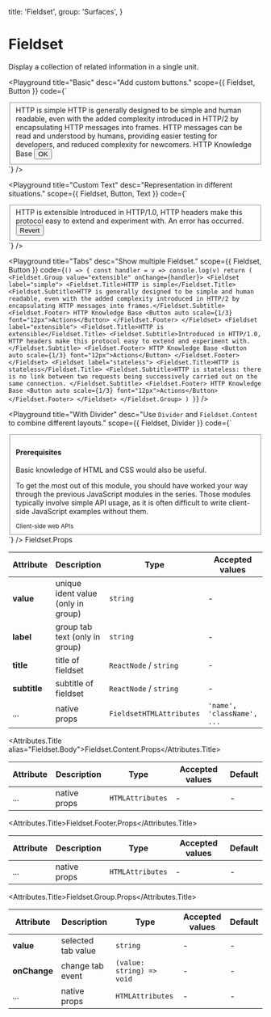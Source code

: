 
  title: 'Fieldset',
  group: 'Surfaces',
}

# Fieldset

Display a collection of related information in a single unit.

<Playground
  title="Basic"
  desc="Add custom buttons."
  scope={{ Fieldset, Button }}
  code={`
<Fieldset>
  <Fieldset.Title>HTTP is simple</Fieldset.Title>
  <Fieldset.Subtitle>HTTP is generally designed to be simple and human readable, even with the added complexity introduced in HTTP/2 by encapsulating HTTP messages into frames. HTTP messages can be read and understood by humans, providing easier testing for developers, and reduced complexity for newcomers.</Fieldset.Subtitle>
  <Fieldset.Footer>
      HTTP Knowledge Base
      <Button auto scale={1/3} font="12px">OK</Button>
    </Fieldset.Footer>
  </Fieldset>
`}
/>

<Playground
  title="Custom Text"
  desc="Representation in different situations."
  scope={{ Fieldset, Button, Text }}
  code={`
<Fieldset>
  <Fieldset.Title>HTTP is extensible</Fieldset.Title>
  <Fieldset.Subtitle>Introduced in HTTP/1.0, HTTP headers make this protocol easy to extend and experiment with. </Fieldset.Subtitle>
  <Fieldset.Footer>
      <Text type="error">An error has occurred.</Text>
      <Button auto scale={1/3} type="error" font="12px">Revert</Button>
  </Fieldset.Footer>
</Fieldset>
`}
/>

<Playground
  title="Tabs"
  desc="Show multiple Fieldset."
  scope={{ Fieldset, Button }}
  code={`
() => {
  const handler = v => console.log(v)
  return (
    <Fieldset.Group value="extensible" onChange={handler}>
    <Fieldset label="simple">
      <Fieldset.Title>HTTP is simple</Fieldset.Title>
      <Fieldset.Subtitle>HTTP is generally designed to be simple and human readable, even with the added complexity introduced in HTTP/2 by encapsulating HTTP messages into frames.</Fieldset.Subtitle>
      <Fieldset.Footer>
        HTTP Knowledge Base
        <Button auto scale={1/3} font="12px">Actions</Button>
      </Fieldset.Footer>
    </Fieldset>
    <Fieldset label="extensible">
      <Fieldset.Title>HTTP is extensible</Fieldset.Title>
      <Fieldset.Subtitle>Introduced in HTTP/1.0, HTTP headers make this protocol easy to extend and experiment with.</Fieldset.Subtitle>
      <Fieldset.Footer>
      HTTP Knowledge Base
        <Button auto scale={1/3} font="12px">Actions</Button>
      </Fieldset.Footer>
    </Fieldset>
    <Fieldset label="stateless">
      <Fieldset.Title>HTTP is stateless</Fieldset.Title>
      <Fieldset.Subtitle>HTTP is stateless: there is no link between two requests being successively carried out on the same connection. </Fieldset.Subtitle>
      <Fieldset.Footer>
        HTTP Knowledge Base
        <Button auto scale={1/3} font="12px">Actions</Button>
      </Fieldset.Footer>
    </Fieldset>
    </Fieldset.Group>
  )
}
`}
/>

<Playground
  title="With Divider"
  desc="Use `Divider` and `Fieldset.Content` to combine different layouts."
  scope={{ Fieldset, Divider }}
  code={`
<Fieldset>
  <Fieldset.Content style={{ pt: '10pt', pb: '10pt' }}>
    <h4>Prerequisites</h4>
  </Fieldset.Content>
  <Divider my={0} />
  <Fieldset.Content>
    <Fieldset.Title>Basic knowledge of HTML and CSS would also be useful.</Fieldset.Title>
    <p>To get the most out of this module, you should have worked your way through the previous JavaScript modules in the series.
    Those modules typically involve simple API usage, as it is often difficult to write client-side JavaScript examples without them. </p>
  </Fieldset.Content>
  <Fieldset.Footer>
    <small>Client-side web APIs</small>
  </Fieldset.Footer>
</Fieldset>
`}
/>

<Attributes edit="/app/components/fieldset.mdx">
<Attributes.Title>Fieldset.Props</Attributes.Title>

| Attribute    | Description                        | Type                     | Accepted values            | Default |
| ------------ | ---------------------------------- | ------------------------ | -------------------------- | ------- |
| **value**    | unique ident value (only in group) | `string`                 | -                          | -       |
| **label**    | group tab text (only in group)     | `string`                 | -                          | -       |
| **title**    | title of fieldset                  | `ReactNode` / `string`   | -                          | -       |
| **subtitle** | subtitle of fieldset               | `ReactNode` / `string`   | -                          | -       |
| ...          | native props                       | `FieldsetHTMLAttributes` | `'name', 'className', ...` | -       |

<Attributes.Title alias="Fieldset.Body">Fieldset.Content.Props</Attributes.Title>

| Attribute | Description  | Type             | Accepted values | Default |
| --------- | ------------ | ---------------- | --------------- | ------- |
| ...       | native props | `HTMLAttributes` | -               | -       |

<Attributes.Title>Fieldset.Footer.Props</Attributes.Title>

| Attribute | Description  | Type             | Accepted values | Default |
| --------- | ------------ | ---------------- | --------------- | ------- |
| ...       | native props | `HTMLAttributes` | -               | -       |

<Attributes.Title>Fieldset.Group.Props</Attributes.Title>

| Attribute    | Description        | Type                      | Accepted values | Default |
| ------------ | ------------------ | ------------------------- | --------------- | ------- |
| **value**    | selected tab value | `string`                  | -               | -       |
| **onChange** | change tab event   | `(value: string) => void` | -               | -       |
| ...          | native props       | `HTMLAttributes`          | -               | -       |

</Attributes>
